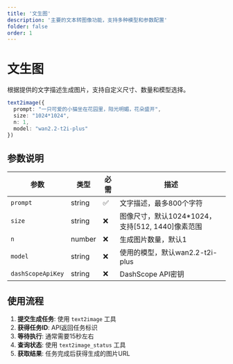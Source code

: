```yaml
---
title: '文生图'
description: '主要的文本转图像功能，支持多种模型和参数配置'
folder: false
order: 1
---
```


# 文生图

根据提供的文字描述生成图片，支持自定义尺寸、数量和模型选择。

```typescript
text2image({
  prompt: "一只可爱的小猫坐在花园里，阳光明媚，花朵盛开",
  size: "1024*1024",
  n: 1,
  model: "wan2.2-t2i-plus"
})
```

## 参数说明

| 参数 | 类型 | 必需 | 描述 |
|------|------|------|------|
| `prompt` | string | ✅ | 文字描述，最多800个字符 |
| `size` | string | ❌ | 图像尺寸，默认1024*1024，支持[512, 1440]像素范围 |
| `n` | number | ❌ | 生成图片数量，默认1 |
| `model` | string | ❌ | 使用的模型，默认wan2.2-t2i-plus |
| `dashScopeApiKey` | string | ❌ | DashScope API密钥 |

## 使用流程

1. **提交生成任务**: 使用 `text2image` 工具
2. **获得任务ID**: API返回任务标识
3. **等待执行**: 通常需要15秒左右
4. **查询状态**: 使用 `text2image_status` 工具
5. **获取结果**: 任务完成后获得生成的图片URL